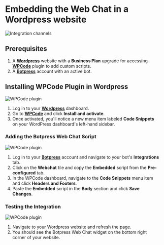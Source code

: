 # Embedding the Web Chat in a Wordpress website

![Integration channels](/docs/content/wordpress-banner.png)


## Prerequisites

1. A [**Wordpress**](https://wordpress.com) website with a **Business Plan** upgrade for accessing [**WPCode**](https://wordpress.com/plugins/insert-headers-and-footers) plugin to add custom scripts.
2. A [**Botpress**](https://sso.botpress.cloud) account with an active bot.

## Installing WPCode Plugin in Wordpress

![WPCode plugin](/docs/content/wpcode-plugin.png)

1. Log in to your [**Wordpress**](https://wordpress.com) dashboard.
2. Go to [**WPCode**](https://wordpress.com/plugins/insert-headers-and-footers) and click **Install and activate**.
3. Once activated, you'll notice a new menu item labeled **Code Snippets** on your WordPress dashboard's left-hand sidebar.

### Adding the Botpress Web Chat Script

![WPCode plugin](/docs/content/wpcode-plugin-2.png)

1. Log in to your [**Botpress**](https://sso.botpress.cloud) account and navigate to your bot's **Integrations** tab.
2. Click on the **Webchat** tile and copy the **Embedded** script from the **Pre-configured** tab.
2. In the WPCode dashboard, navigate to the **Code Snippets** menu item and click **Headers and Footers**.
3. Paste the **Embedded** script in the **Body** section and click **Save Changes**.


### Testing the Integration

![WPCode plugin](/docs/content/wpcode-plugin-3.png)

1. Navigate to your Wordpress website and refresh the page.
2. You should see the Botpress Web Chat widget on the bottom right corner of your website.




